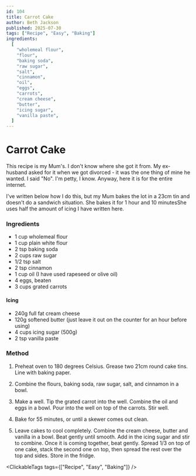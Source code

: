 ```yaml
---
id: 104
title: Carrot Cake
author: Beth Jackson
published: 2025-07-30
tags: ["Recipe", "Easy", "Baking"]
ingredients:
  [
    "wholemeal flour",
    "flour",
    "baking soda",
    "raw sugar",
    "salt",
    "cinnamon",
    "oil",
    "eggs",
    "carrots",
    "cream cheese",
    "butter",
    "icing sugar",
    "vanilla paste",
  ]
---
```


# Carrot Cake

<BlogTextWrapper>

This recipe is my Mum's. I don't know where she got it from. My ex-husband asked for it when we got divorced - it was the one thing of mine he wanted. I said "No". I'm petty, I know. Anyway, here it is for the entire internet.

I've written below how I do this, but my Mum bakes the lot in a 23cm tin and doesn't do a sandwich situation. She bakes it for 1 hour and 10 minutesShe uses half the amount of icing I have written here.

</BlogTextWrapper>

<BlogTextWrapper>

### Ingredients

- 1 cup wholemeal flour
- 1 cup plain white flour
- 2 tsp baking soda
- 2 cups raw sugar
- 1/2 tsp salt
- 2 tsp cinnamon
- 1 cup oil (I have used rapeseed or olive oil)
- 4 eggs, beaten
- 3 cups grated carrots

#### Icing

- 240g full fat cream cheese
- 120g softened butter (just leave it out on the counter for an hour before using)
- 4 cups icing sugar (500g)
- 2 tsp vanilla paste

### Method

1. Preheat oven to 180 degrees Celsius. Grease two 21cm round cake tins. Line with baking paper.

2. Combine the flours, baking soda, raw sugar, salt, and cinnamon in a bowl.

3. Make a well. Tip the grated carrot into the well. Combine the oil and eggs in a bowl. Pour into the well on top of the carrots. Stir well.

4. Bake for 55 minutes, or until a skewer comes out clean.

5. Leave cakes to cool completely. Combine the cream cheese, butter and vanilla in a bowl. Beat gently until smooth. Add in the icing sugar and stir to combine. Once it is coming together, beat gently. Spread 1/3 on top of one cake, stack the second one on top, then spread the rest over the top and sides. Store in the fridge.

</BlogTextWrapper>

<ClickableTags tags={["Recipe", "Easy", "Baking"]} />
